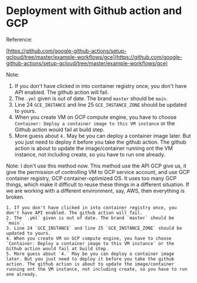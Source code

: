 # Deployment with Github action and GCP

Reference:

[https://github.com/google-github-actions/setup-gcloud/tree/master/example-workflows/gce](https://github.com/google-github-actions/setup-gcloud/tree/master/example-workflows/gce)

Note:

1. If you don't have clicked in into container registry once, you don't have API enabled. The github action will fail.
2. The `.yml` given is out of date. The brand `master` should be `main`.
3. Line 24 `GCE_INSTANCE` and line 25 `GCE_INSTANCE_ZONE` should be updated to yours.
4. When you create VM on GCP compute engine, you have to choose `Container: Deploy a container image to this VM instance` or the Github action would fail at build step.
5. More guess about `4.` May be you can deploy a container image later. But you just need to deploy it before you take the github action. The github action is about to update the image/container running ont the VM instance, not including create, so you have to run one already.

Note: I don't use this method now. This method use the API GCP give us, it give the permission of controlling VM to GCP service account, and use GCP container registry, GCP container-optimized OS. It uses too many GCP things, which make it difficult to reuse these things in a different situation. If we are working with a different environment, say, AWS, then everything is broken.

```
1. If you don't have clicked in into container registry once, you don't have API enabled. The github action will fail.
2. The `.yml` given is out of date. The brand `master` should be `main`.
3. Line 24 `GCE_INSTANCE` and line 25 `GCE_INSTANCE_ZONE` should be updated to yours.
4. When you create VM on GCP compute engine, you have to choose `Container: Deploy a container image to this VM instance` or the Github action would fail at build step.
5. More guess about `4.` May be you can deploy a container image later. But you just need to deploy it before you take the github action. The github action is about to update the image/container running ont the VM instance, not including create, so you have to run one already.
```